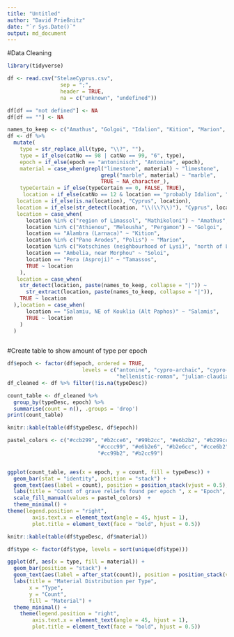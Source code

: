 ```yaml
---
title: "Untitled"
author: "David Prießnitz"
date: "`r Sys.Date()`"
output: md_document
---
```


#Data Cleaning
```r
library(tidyverse)

df <- read.csv("StelaeCyprus.csv", 
                 sep = ";", 
                 header = TRUE,
                 na = c("unknown", "undefined"))

df[df == "not defined"] <- NA
df[df == ""] <- NA

names_to_keep <- c("Amathus", "Golgoi", "Idalion", "Kition", "Marion", "Salamis", "Soloi", "Tamassos")
df <- df %>%
  mutate(
    type = str_replace_all(type, "\\?", ""),
    type = if_else(catNo == 98 | catNo == 99, "6", type),
    epoch = if_else(epoch == "antoninisch", "Antonine", epoch),
    material = case_when(grepl("limestone", material) ~ "limestone",
                              grepl("marble", material) ~ "marble",
                              TRUE ~ NA_character_),
    typeCertain = if_else(typeCertain == 0, FALSE, TRUE),
     location = if_else(catNo == 12 & location == "probably Idalion", "Cyprus", location),
   location = if_else(is.na(location), "Cyprus", location),
   location = if_else(str_detect(location, "\\(\\?\\)"), "Cyprus", location),
   location = case_when(
      location %in% c("region of Limassol", "Mathikoloni") ~ "Amathus",
      location %in% c("Athienou", "Melousha", "Pergamon") ~ "Golgoi",
      location == "Alambra (Larnaca)" ~ "Kition",
      location %in% c("Pano Arodes", "Polis") ~ "Marion",
      location %in% c("Kotschines (neighbourhood of Lysi)", "north of Lysi, district Famagusta") ~ "Salamis",
      location == "Ambelia, near Morphou" ~ "Soloi",
      location == "Pera (Asproji)" ~ "Tamassos",
      TRUE ~ location 
    ), 
   location = case_when(
    str_detect(location, paste(names_to_keep, collapse = "|")) ~ 
      str_extract(location, paste(names_to_keep, collapse = "|")),
    TRUE ~ location
  ),location = case_when(
      location == "Salamiu, NE of Kouklia (Alt Paphos)" ~ "Salamis",
      TRUE ~ location 
    )
  )
 
```


#Create table to show amount of type per epoch
```r
df$epoch <- factor(df$epoch, ordered = TRUE, 
                        levels = c("antonine", "cypro-archaic", "cypro-classical","early imperial", "hellenistic",
                                   "hellenistic-roman", "julian-claudian"))
df_cleaned <- df %>% filter(!is.na(typeDesc))

count_table <- df_cleaned %>%
  group_by(typeDesc, epoch) %>%
  summarise(count = n(), .groups = 'drop')
print(count_table)

knitr::kable(table(df$typeDesc, df$epoch))
```

```r
pastel_colors <- c("#ccb299", "#b2cce6", "#99b2cc", "#e6b2b2", "#b299cc", 
                             "#cccc99", "#e6b2e6", "#b2e6cc", "#cce6b2", "#99ccb2", 
                             "#cc99b2", "#b2cc99")


ggplot(count_table, aes(x = epoch, y = count, fill = typeDesc)) +
  geom_bar(stat = "identity", position = "stack") +
  geom_text(aes(label = count), position = position_stack(vjust = 0.5), size = 3) +
  labs(title = "Count of grave reliefs found per epoch ", x = "Epoch", y = "Count", fill = "Type") +
  scale_fill_manual(values = pastel_colors)  +  
  theme_minimal() +
theme(legend.position = "right",
        axis.text.x = element_text(angle = 45, hjust = 1),
        plot.title = element_text(face = "bold", hjust = 0.5))
```

```r
knitr::kable(table(df$typeDesc, df$material))
```

```r
df$type <- factor(df$type, levels = sort(unique(df$type)))

ggplot(df, aes(x = type, fill = material)) +
  geom_bar(position = "stack") +
  geom_text(aes(label = after_stat(count)), position = position_stack(vjust = 0.5), stat = "count") +
  labs(title = "Material Distribution per Type",
       x = "Type",
       y = "Count",
       fill = "Material") +
  theme_minimal() +
    theme(legend.position = "right",
        axis.text.x = element_text(angle = 45, hjust = 1),
        plot.title = element_text(face = "bold", hjust = 0.5))
```

